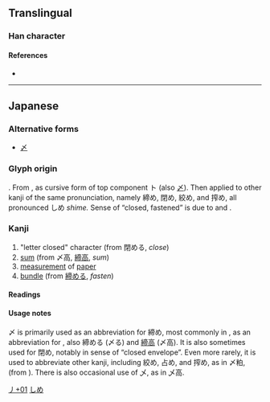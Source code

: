 {{character info/new}}
==Translingual==

===Han character===
{{Han char|rn=4|rad=丿|as=01|sn=2|four=|canj=KU,XXKU}}

====References====
* {{Han ref|kx=0081.181|dkj=00116|hdz=10049.051|uh=4E44|ud=19968}}

----

==Japanese==
{{wikipedia|lang=ja}}

===Alternative forms===
* [[〆]]

===Glyph origin===
{{ja-etym-kokuji}}. From {{m|ja|占める|tr=shimeru}}, as cursive form of top component ト (also [[〆]]). Then applied to other kanji of the same pronunciation, namely 締め, 閉め, 絞め, and 搾め, all pronounced しめ ''shime.'' Sense of “closed, fastened” is due to {{m|ja|閉める||to close|tr=shimeru}} and {{m|ja|締める||to fasten|tr=shimeru}}.

===Kanji===
{{ja-kanji|grade=uc|rs=丿01}}

# "letter closed" character (from 閉める, ''close'')
# [[sum]] (from 〆高, [[締高]], ''sum'')
# [[measurement]] of [[paper]]
# [[bundle]] (from [[締める]], ''fasten'')

====Readings====
{{ja-readings
|kun=しめ-, して
}}

====Usage notes====
〆 is primarily used as an abbreviation for 締め, most commonly in {{m|ja|〆切}}, as an abbreviation for {{m|ja|締切||deadline; locked (door)|tr=shimekiri}}, also 締める (〆る) and [[締高]] (〆高). It is also sometimes used for 閉め, notably in sense of “closed envelope”. Even more rarely, it is used to abbreviate other kanji, including 絞め, 占め, and 搾め, as in 〆粕, (from {{m|ja|搾め糟|tr=しめかす}}). There is also occasional use of 乄, as in 乄高.

[[Category:Japanese-only CJKV Characters|丿+01]]

[[Category:Japanese symbols|しめ]]